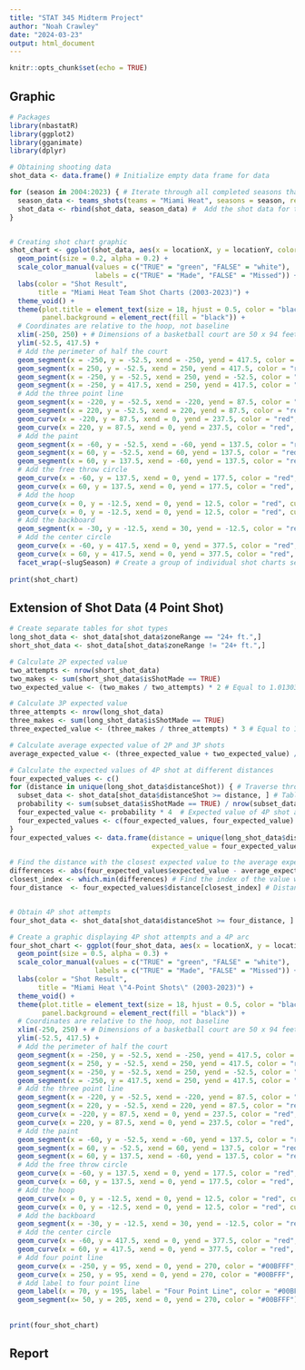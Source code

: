 ```yaml
---
title: "STAT 345 Midterm Project"
author: "Noah Crawley"
date: "2024-03-23"
output: html_document
---
```


```r
knitr::opts_chunk$set(echo = TRUE)
```

## Graphic

```r
# Packages
library(nbastatR)
library(ggplot2)
library(gganimate)
library(dplyr)

# Obtaining shooting data
shot_data <- data.frame() # Initialize empty data frame for data

for (season in 2004:2023) { # Iterate through all completed seasons that contain shot data
  season_data <- teams_shots(teams = "Miami Heat", seasons = season, return_message = FALSE) # Obtain current season data
  shot_data <- rbind(shot_data, season_data) #  Add the shot data for the current season to the shot_data data frame
}


# Creating shot chart graphic
shot_chart <- ggplot(shot_data, aes(x = locationX, y = locationY, color = isShotMade)) + 
  geom_point(size = 0.2, alpha = 0.2) +
  scale_color_manual(values = c("TRUE" = "green", "FALSE" = "white"),
                     labels = c("TRUE" = "Made", "FALSE" = "Missed")) +
  labs(color = "Shot Result",
       title = "Miami Heat Team Shot Charts (2003-2023)") +
  theme_void() +
  theme(plot.title = element_text(size = 18, hjust = 0.5, color = "black"),
        panel.background = element_rect(fill = "black")) +
  # Coordinates are relative to the hoop, not baseline
  xlim(-250, 250) + # Dimensions of a basketball court are 50 x 94 feet 
  ylim(-52.5, 417.5) +
  # Add the perimeter of half the court
  geom_segment(x = -250, y = -52.5, xend = -250, yend = 417.5, color = "red") + 
  geom_segment(x = 250, y = -52.5, xend = 250, yend = 417.5, color = "red") + 
  geom_segment(x = -250, y = -52.5, xend = 250, yend = -52.5, color = "red") +
  geom_segment(x = -250, y = 417.5, xend = 250, yend = 417.5, color = "red")+
  # Add the three point line
  geom_segment(x = -220, y = -52.5, xend = -220, yend = 87.5, color = "red") +
  geom_segment(x = 220, y = -52.5, xend = 220, yend = 87.5, color = "red") +
  geom_curve(x = -220, y = 87.5, xend = 0, yend = 237.5, color = "red", curvature = -0.275) +
  geom_curve(x = 220, y = 87.5, xend = 0, yend = 237.5, color = "red", curvature = 0.275) +
  # Add the paint
  geom_segment(x = -60, y = -52.5, xend = -60, yend = 137.5, color = "red") +
  geom_segment(x = 60, y = -52.5, xend = 60, yend = 137.5, color = "red") +
  geom_segment(x = 60, y = 137.5, xend = -60, yend = 137.5, color = "red") +
  # Add the free throw circle
  geom_curve(x = -60, y = 137.5, xend = 0, yend = 177.5, color = "red", curvature = -0.28) +
  geom_curve(x = 60, y = 137.5, xend = 0, yend = 177.5, color = "red", curvature = 0.28) +
  # Add the hoop
  geom_curve(x = 0, y = -12.5, xend = 0, yend = 12.5, color = "red", curvature = -1) +
  geom_curve(x = 0, y = -12.5, xend = 0, yend = 12.5, color = "red", curvature = 1) +
  # Add the backboard
  geom_segment(x = -30, y = -12.5, xend = 30, yend = -12.5, color = "red") +
  # Add the center circle
  geom_curve(x = -60, y = 417.5, xend = 0, yend = 377.5, color = "red", curvature = 0.285) +
  geom_curve(x = 60, y = 417.5, xend = 0, yend = 377.5, color = "red", curvature = -0.285) +
  facet_wrap(~slugSeason) # Create a group of individual shot charts separated by season 
  
print(shot_chart)
```

## Extension of Shot Data (4 Point Shot)

```r
# Create separate tables for shot types
long_shot_data <- shot_data[shot_data$zoneRange == "24+ ft.",]
short_shot_data <- shot_data[shot_data$zoneRange != "24+ ft.",]

# Calculate 2P expected value
two_attempts <- nrow(short_shot_data)
two_makes <- sum(short_shot_data$isShotMade == TRUE)
two_expected_value <- (two_makes / two_attempts) * 2 # Equal to 1.01303

# Calculate 3P expected value
three_attempts <- nrow(long_shot_data)
three_makes <- sum(long_shot_data$isShotMade == TRUE)
three_expected_value <- (three_makes / three_attempts) * 3 # Equal to 1.088042

# Calculate average expected value of 2P and 3P shots
average_expected_value <- (three_expected_value + two_expected_value) / 2 # Equal to 1.050536

# Calculate the expected values of 4P shot at different distances 
four_expected_values <- c()
for (distance in unique(long_shot_data$distanceShot)) { # Traverse through all distances shots took place behind 3P line
  subset_data <- shot_data[shot_data$distanceShot >= distance, ] # Table of all shots at and further than specified distance
  probability <- sum(subset_data$isShotMade == TRUE) / nrow(subset_data) # Shooting percentage at the distance
  four_expected_value <- probability * 4  # Expected value of 4P shot at that distance
  four_expected_values <- c(four_expected_values, four_expected_value)
}
four_expected_values <- data.frame(distance = unique(long_shot_data$distanceShot),
                                   expected_value = four_expected_values) # Pair expected values to corresponding distance

# Find the distance with the closest expected value to the average expected value
differences <- abs(four_expected_values$expected_value - average_expected_value) 
closest_index <- which.min(differences) # Find the index of the value with the smallest difference to the average expected value
four_distance  <- four_expected_values$distance[closest_index] # Distance of 27 feet from the hoop has the closest expected value to the average expected value of 2P and 3P shots


# Obtain 4P shot attempts
four_shot_data <- shot_data[shot_data$distanceShot >= four_distance, ]

# Create a graphic displaying 4P shot attempts and a 4P arc
four_shot_chart <- ggplot(four_shot_data, aes(x = locationX, y = locationY, color = isShotMade)) + 
  geom_point(size = 0.5, alpha = 0.3) +
  scale_color_manual(values = c("TRUE" = "green", "FALSE" = "white"),
                     labels = c("TRUE" = "Made", "FALSE" = "Missed")) +
  labs(color = "Shot Result",
       title = "Miami Heat \"4-Point Shots\" (2003-2023)") +
  theme_void() +
  theme(plot.title = element_text(size = 18, hjust = 0.5, color = "black"),
        panel.background = element_rect(fill = "black")) +
  # Coordinates are relative to the hoop, not baseline
  xlim(-250, 250) + # Dimensions of a basketball court are 50 x 94 feet 
  ylim(-52.5, 417.5) +
  # Add the perimeter of half the court
  geom_segment(x = -250, y = -52.5, xend = -250, yend = 417.5, color = "red") + 
  geom_segment(x = 250, y = -52.5, xend = 250, yend = 417.5, color = "red") + 
  geom_segment(x = -250, y = -52.5, xend = 250, yend = -52.5, color = "red") +
  geom_segment(x = -250, y = 417.5, xend = 250, yend = 417.5, color = "red")+
  # Add the three point line
  geom_segment(x = -220, y = -52.5, xend = -220, yend = 87.5, color = "red") +
  geom_segment(x = 220, y = -52.5, xend = 220, yend = 87.5, color = "red") +
  geom_curve(x = -220, y = 87.5, xend = 0, yend = 237.5, color = "red", curvature = -0.275) +
  geom_curve(x = 220, y = 87.5, xend = 0, yend = 237.5, color = "red", curvature = 0.275) +
  # Add the paint
  geom_segment(x = -60, y = -52.5, xend = -60, yend = 137.5, color = "red") +
  geom_segment(x = 60, y = -52.5, xend = 60, yend = 137.5, color = "red") +
  geom_segment(x = 60, y = 137.5, xend = -60, yend = 137.5, color = "red") +
  # Add the free throw circle
  geom_curve(x = -60, y = 137.5, xend = 0, yend = 177.5, color = "red", curvature = -0.28) +
  geom_curve(x = 60, y = 137.5, xend = 0, yend = 177.5, color = "red", curvature = 0.28) +
  # Add the hoop
  geom_curve(x = 0, y = -12.5, xend = 0, yend = 12.5, color = "red", curvature = -1) +
  geom_curve(x = 0, y = -12.5, xend = 0, yend = 12.5, color = "red", curvature = 1) +
  # Add the backboard
  geom_segment(x = -30, y = -12.5, xend = 30, yend = -12.5, color = "red") +
  # Add the center circle
  geom_curve(x = -60, y = 417.5, xend = 0, yend = 377.5, color = "red", curvature = 0.285) +
  geom_curve(x = 60, y = 417.5, xend = 0, yend = 377.5, color = "red", curvature = -0.285) +
  # Add four point line
  geom_curve(x = -250, y = 95, xend = 0, yend = 270, color = "#00BFFF", curvature = -0.265) +
  geom_curve(x = 250, y = 95, xend = 0, yend = 270, color = "#00BFFF", curvature = 0.265) +
  # Add label to four point line
  geom_label(x = 70, y = 195, label = "Four Point Line", color = "#00BFFF",fill = "white", size = 3) +
  geom_segment(x= 50, y = 205, xend = 0, yend = 270, color = "#00BFFF")
             
  
print(four_shot_chart)


```

## Report
